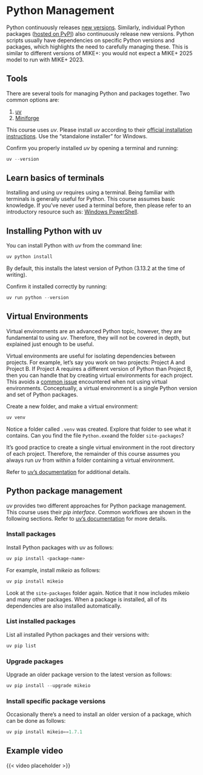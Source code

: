 # Python Management

Python continuously releases [new versions](https://devguide.python.org/versions/). Similarly, individual Python packages ([hosted on PyPI](https://pypi.org)) also continuously release new versions. Python scripts usually have dependencies on specific Python versions and packages, which highlights the need to carefully managing these. This is similar to different versions of MIKE+: you would not expect a MIKE+ 2025 model to run with MIKE+ 2023.

## Tools

There are several tools for managing Python and packages together. Two common options are:

1. [uv](https://docs.astral.sh/uv/)
2. [Miniforge](https://conda-forge.org/download/)

This course uses *uv*. Please install *uv* according to their [official installation instructions](https://docs.astral.sh/uv/getting-started/installation/). Use the "standalone installer" for Windows.

Confirm you properly installed *uv* by opening a terminal and running:

```powershell
uv --version
```

::: {.callout-tip}
## Learn basics of terminals
Installing and using *uv* requires using a terminal. Being familiar with terminals is generally useful for Python. This course assumes basic knowledge. If you've never used a terminal before, then please refer to an introductory resource such as: 
[Windows PowerShell](https://learn.microsoft.com/en-us/powershell/scripting/learn/ps101/01-getting-started?view=powershell-7.5).
:::

## Installing Python with uv

You can install Python with *uv* from the command line:

```powershell
uv python install
```

By default, this installs the latest version of Python (3.13.2 at the time of writing).

Confirm it installed correctly by running:
```powershell
uv run python --version
```

## Virtual Environments

:::{.callout-note}
Virtual environments are an advanced Python topic, however, they are fundamental to using *uv*. Therefore, they will not be covered in depth, but explained just enough to be useful.
:::

Virtual environments are useful for isolating dependencies between projects. For example, let's say you work on two projects: Project A and Project B. If Project A requires a different version of Python than Project B, then you can handle that by creating virtual environments for each project. This avoids a [common issue](https://en.wikipedia.org/wiki/Dependency_hell) encountered when not using virtual environments. Conceptually, a virtual environment is a single Python version and set of Python packages.

Create a new folder, and make a virtual environment:
```powershell
uv venv
```

Notice a folder called `.venv` was created. Explore that folder to see what it contains. Can you find the file `Python.exe`and the folder `site-packages`?

It's good practice to create a single virtual environment in the root directory of each project. Therefore, the remainder of this course assumes you always run *uv* from within a folder containing a virtual environment.

Refer to [uv's documentation](https://docs.astral.sh/uv/pip/environments/) for additional details.

## Python package management

*uv* provides two different approaches for Python package management. This course uses their *pip interface*. Common workflows are shown in the following sections. Refer to [uv's documentation](https://docs.astral.sh/uv/pip/) for more details.

### Install packages

Install Python packages with uv as follows:

```powershell
uv pip install <package-name>
```

For example, install *mikeio* as follows:
```powershell
uv pip install mikeio
```

Look at the `site-packages` folder again. Notice that it now includes mikeio and many other packages. When a package is installed, all of its dependencies are also installed automatically.

### List installed packages

List all installed Python packages and their versions with:
```powershell
uv pip list
```

### Upgrade packages

Upgrade an older package version to the latest version as follows:

```powershell
uv pip install --upgrade mikeio
```

### Install specific package versions

Occasionally there's a need to install an older version of a package, which can be done as follows:

```powershell
uv pip install mikeio==1.7.1
```

## Example video

{{< video placeholder >}}